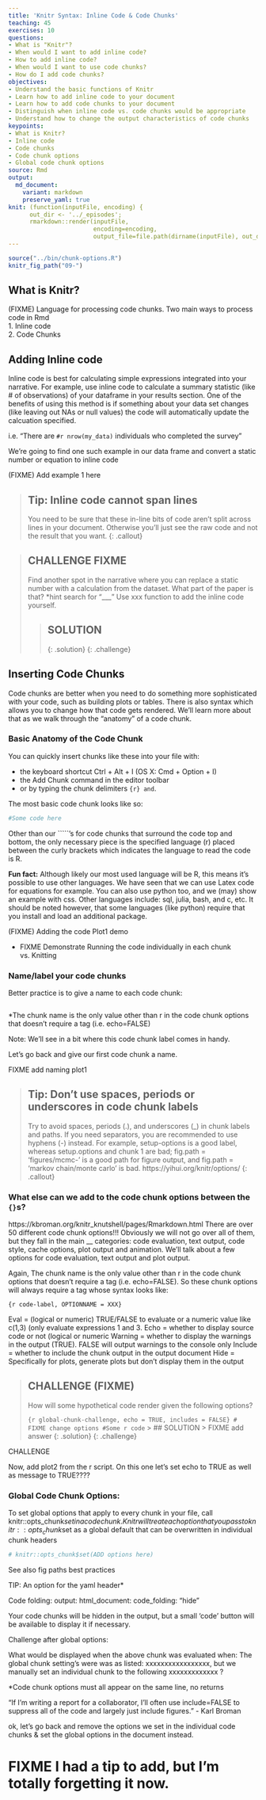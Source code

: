 ```yaml
---
title: 'Knitr Syntax: Inline Code & Code Chunks'
teaching: 45
exercises: 10
questions:
- What is "Knitr"?
- When would I want to add inline code?
- How to add inline code?
- When would I want to use code chunks?
- How do I add code chunks?
objectives:
- Understand the basic functions of Knitr
- Learn how to add inline code to your document
- Learn how to add code chunks to your document
- Distinguish when inline code vs. code chunks would be appropriate
- Understand how to change the output characteristics of code chunks
keypoints:
- What is Knitr?
- Inline code
- Code chunks
- Code chunk options
- Global code chunk options
source: Rmd
output: 
  md_document:
    variant: markdown
    preserve_yaml: true
knit: (function(inputFile, encoding) { 
      out_dir <- '../_episodes';
      rmarkdown::render(inputFile,
                        encoding=encoding, 
                        output_file=file.path(dirname(inputFile), out_dir, '09-inline-code-chunks.md')) })
---
```


```r
source("../bin/chunk-options.R")
knitr_fig_path("09-")
```

## What is Knitr?
(FIXME) Language for processing code chunks. Two main ways to process code in Rmd   
1. Inline code  
2. Code Chunks  

## Adding Inline code

Inline code is best for calculating simple expressions integrated into your narrative.
For example, use inline code to calculate a summary statistic (like # of observations) of your dataframe in your results section. One of the benefits of using this method is if something about your data set changes (like leaving out NAs or null values) the code will automatically update the calcuation specified.

i.e. "There are `#r nrow(my_data)` individuals who completed the survey"

We're going to find one such example in our data frame and convert a static number or equation to inline code

(FIXME) Add example 1 here

> ## Tip: Inline code cannot span lines
> You need to be sure that these in-line bits of code aren’t split across lines in your document. Otherwise you’ll just see the raw code and not the result that you want.
{: .callout}

> ## CHALLENGE FIXME
> Find another spot in the narrative where you can replace a static number with a calculation from the dataset. What part of the paper is that? *hint search for "___" Use xxx function to add the inline code yourself.
>
>> ## SOLUTION
>> 
> {: .solution}
{: .challenge}

## Inserting Code Chunks
Code chunks are better when you need to do something more sophisticated with your code, such as building plots or tables. There is also syntax which allows you to change how that code gets rendered. We’ll learn more about that as we walk through the “anatomy” of a code chunk.  

### Basic Anatomy of the Code Chunk
You can quickly insert chunks like these into your file with:

* the keyboard shortcut Ctrl + Alt + I (OS X: Cmd + Option + I)
* the Add Chunk  command in the editor toolbar
* or by typing the chunk delimiters ```{r} and ```.

The most basic code chunk looks like so:
``` r
#Some code here
```

Other than our `````'s for code chunks that surround the code top and bottom, the only necessary piece is the specified language (r) placed between the curly brackets which indicates the language to read the code is R. 

**Fun fact:** Although likely our most used language will be R, this means it’s possible to use other languages. We have seen that we can use Latex code for equations for example. You can also use python too, and we (may) show an example with css. Other languages include: sql, julia, bash, and c, etc. It should be noted however, that some languages (like python) require that you install and load an additional package. 

(FIXME) Adding the code
Plot1 demo

* FIXME Demonstrate Running the code individually in each chunk vs. Knitting

### Name/label your code chunks

Better practice is to give a name to each code chunk:

``` r
```
*The chunk name is the only value other than r in the code chunk options that doesn’t require a tag (i.e. echo=FALSE)

Note: 
We’ll see in a bit where this code chunk label comes in handy. 

Let's go back and give our first code chunk a name.

FIXME add naming plot1


> ## Tip: Don't use spaces, periods or underscores in code chunk labels
>Try to avoid spaces, periods (.), and underscores (_) in chunk labels and paths. If you need separators, you are recommended to use hyphens (-) instead. For example, setup-options is a good label, whereas setup.options and chunk 1 are bad; fig.path = 'figures/mcmc-' is a good path for figure output, and fig.path = 'markov chain/monte carlo' is bad. https://yihui.org/knitr/options/
{: .callout}

### What else can we add to the code chunk options between the `{}`s? 

https://kbroman.org/knitr_knutshell/pages/Rmarkdown.html
There are over 50 different code chunk options!!! Obviously we will not go over all of them, but they fall in the main __ categories: code evaluation, text output, code style, cache options, plot output and animation. We’ll talk about a few options for code evaluation, text output and plot output.

Again, The chunk name is the only value other than r in the code chunk options that doesn’t require a tag (i.e. echo=FALSE). So these chunk options will always require a tag whose syntax looks like:

`{r code-label, OPTIONNAME = XXX}`


Eval = (logical or numeric) TRUE/FALSE to evaluate or a numeric value like c(1,3) (only evaluate expressions 1 and 3.
Echo =  whether to display source code or not (logical or numeric
Warning = whether to display the warnings in the output (TRUE). FALSE will output warnings to the console only
Include = whether to include the chunk output in the output document
Hide = Specifically for plots, generate plots but don’t display them in the output
 
 
> ## CHALLENGE (FIXME)
> How will some hypothetical code render given the following options?
>
> ```{r global-chunk-challenge, echo = TRUE, includes = FALSE}
> # FIXME change options
> #Some r code
> ```
>> ## SOLUTION
>> FIXME add answer
> {: .solution}
{: .challenge}

CHALLENGE

Now, add plot2 from the r script. On this one let’s set echo to TRUE as well as message to TRUE???? 


### Global Code Chunk Options:
To set global options that apply to every chunk in your file, call knitr::opts_chunk$set in a code chunk. Knitr will treat each option that you pass to knitr::opts_chunk$set as a global default that can be overwritten in individual chunk headers

```r
# knitr::opts_chunk$set(ADD options here)
```

See also fig paths best practices

TIP:
An option for the yaml header*

Code folding: output:
  html_document:
    code_folding: "hide"

Your code chunks will be hidden in the output, but a small ‘code’ button will be available to display it if necessary.



Challenge after global options:

What would be displayed when the above chunk was evaluated when:
The global chunk setting’s were was as listed: xxxxxxxxxxxxxxxxx, 
but we manually set an individual chunk to the following xxxxxxxxxxxxx ?
 
*Code chunk options must all appear on the same line, no returns

“If I’m writing a report for a collaborator, I’ll often use include=FALSE to suppress all of the code and largely just include figures.” - Karl Broman

ok, let's go back and remove the options we set in the individual code chunks & set the global options in the document instead. 


# FIXME I had a tip to add, but I'm totally forgetting it now. 
